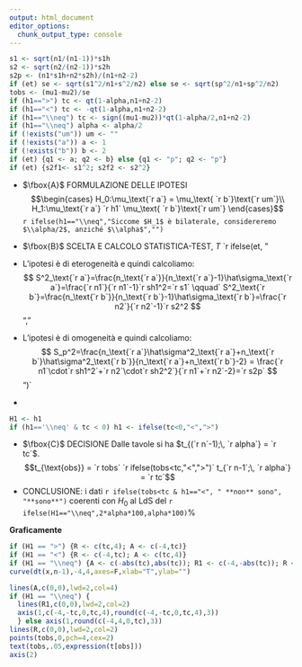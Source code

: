 ```yaml
---
output: html_document
editor_options: 
  chunk_output_type: console
---
```

```r
s1 <- sqrt(n1/(n1-1))*s1h
s2 <- sqrt(n2/(n2-1))*s2h
s2p <- (n1*s1h+n2*s2h)/(n1+n2-2)
if (et) se <- sqrt(s1^2/n1+s^2/n2) else se <- sqrt(sp^2/n1+sp^2/n2)
tobs <- (mu1-mu2)/se
if (h1==">") tc <- qt(1-alpha,n1+n2-2)
if (h1=="<") tc <- -qt(1-alpha,n1+n2-2)
if (h1=="\\neq") tc <- sign((mu1-mu2))*qt(1-alpha/2,n1+n2-2)
if (h1=="\\neq") alpha <- alpha/2
if (!exists("um")) um <- ""
if (!exists("a")) a <- 1
if (!exists("b")) b <- 2
if (et) {q1 <- a; q2 <- b} else {q1 <- "p"; q2 <- "p"}
if (et) {s2f1<- s1^2; s2f2 <- s2^2}
```
- $\fbox{A}$ FORMULAZIONE DELLE IPOTESI
$$\begin{cases}
H_0:\mu_\text{`r a`} =      \mu_\text{ `r b`}\text{`r um`}\\
H_1:\mu_\text{`r a`} `r h1` \mu_\text{ `r b`}\text{`r um`}
\end{cases}$$
`r ifelse(h1=="\\neq","Siccome $H_1$ è bilaterale, considereremo $\\alpha/2$, anziché $\\alpha$","")`

- $\fbox{B}$ SCELTA E CALCOLO STATISTICA-TEST, $T$
`r ifelse(et,
"
- L'ipotesi è di eterogeneità e quindi calcoliamo:
$$
  S^2_\text{`r a`}=\frac{n_\text{`r a`}}{n_\text{`r a`}-1}\hat\sigma_\text{`r a`}=\frac{`r n1`}{`r n1`-1}`r sh1^2=`r s1` \qquad`
  S^2_\text{`r b`}=\frac{n_\text{`r b`}}{n_\text{`r b`}-1}\hat\sigma_\text{`r b`}=\frac{`r n2`}{`r n2`-1}`r s2^2
$$
","
- L'ipotesi è di omogeneità e quindi calcoliamo:
$$
  S_p^2=\frac{n_\text{`r a`}\hat\sigma^2_\text{`r a`}+n_\text{`r b`}\hat\sigma^2_\text{`r b`}}{n_\text{`r a`}+n_\text{`r b`}-2} =
  \frac{`r n1`\cdot`r sh1^2`+`r n2`\cdot`r sh2^2`}{`r n1`+`r n2`-2}=`r s2p`
$$
")`

- 
\begin{eqnarray*}
 \frac{\hat\mu_\text{`r a`} - \hat\mu_\text{`r a`}} 
 {\sqrt{\frac {S^2_{`r q1`}}{n_\text{`r a`}}+\frac {S^2_{`r q2`}}{n_\text{`r b`}}}}&\sim&t_{n_\text{`r a`}+n_\text{`r b`}-2}\\
    t_{\text{obs}}
&=& \frac{ (`r mu1`- `r mu2`)} {\sqrt{\frac{`r s2f1`}{n1}+\frac{`r s2f2`}{n2}}}
 =  `r tobs`\, .
\end{eqnarray*}

```r
H1 <- h1
if (h1=='\\neq' & tc < 0) h1 <- ifelse(tc<0,"<",">")
```
- $\fbox{C}$ DECISIONE
Dalle tavole si ha $t_{(`r n`-1);\, `r alpha`} = `r tc`$.
$$t_{\text{obs}} = `r tobs` `r ifelse(tobs<tc,"<",">")` t_{`r n-1`;\, `r alpha`} = `r tc`$$
- CONCLUSIONE: i dati `r ifelse(tobs<tc & h1=="<", " **non** sono", "**sono**")` coerenti con $H_{0}$ al LdS del `r ifelse(H1=="\\neq",2*alpha*100,alpha*100)`%

**Graficamente**

```r
if (H1 == ">") {R <- c(tc,4); A <- c(-4,tc)}
if (H1 == "<") {R <- c(-4,tc); A <- c(tc,4)}
if (H1 == "\\neq") {A <- c(-abs(tc),abs(tc)); R1 <- c(-4,-abs(tc)); R <- c(4,abs(tc))}
curve(dt(x,n-1),-4,4,axes=F,xlab="T",ylab="")

lines(A,c(0,0),lwd=2,col=4)
if (H1 == "\\neq") {
  lines(R1,c(0,0),lwd=2,col=2) 
  axis(1,c(-4,-tc,0,tc,4),round(c(-4,-tc,0,tc,4),3))
  } else axis(1,round(c(-4,4,0,tc),3))
lines(R,c(0,0),lwd=2,col=2)
points(tobs,0,pch=4,cex=2)
text(tobs,.05,expression(t[obs]))
axis(2)
```
